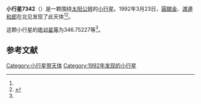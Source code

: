 {{Infobox planet
| bgcolour = #FFFFC0
| name = 7342 Uchinoura
| symbol = 
| image = 
| caption = 
| discovery = yes
| discovery_ref = 
| discoverer = [[圓舘金|圓舘金]]、[[渡邊和郎|渡邊和郎]]
| discovery_site = [[北见|北见]] 
| discovered = 1992年3月23日
| designations = yes
| mp_name = 
| named_after = 
| alt_names = 1992 FB1/ 1980 PH4
| mp_category = [[主带小行星|主带小行星]]
| orbit_ref = <ref name="a">[http://ssd.jpl.nasa.gov/sbdb.cgi?sstr=7342 7342 Uchinoura] {{Wayback|url=http://ssd.jpl.nasa.gov/sbdb.cgi?sstr=7342 |date=20201124024002 }}，小行星數據庫瀏覽器（JPL Small-Body Database Browser）－[[美国国家航空航天局|美国国家航空航天局]]喷气推进实验室</ref>
| epoch = 2456400.5 (2013年4月18日更新)
| aphelion = {{convert|2.9747731|AU|km|3|abbr=on|lk=out}}
| perihelion = {{convert|2.4298293|AU|km|3|abbr=on}}
| semimajor = {{convert|2.7023012|AU|km|3|abbr=on}}
| eccentricity = 0.1008296
| period = 1622.553567 [[日|日]]<br />4.44[[儒略年|儒略年]]
| avg_speed = 
| inclination = 13.85101
| asc_node = 160.75528
| mean_anomaly = 
| arg_peri = 346.75227
| satellites = 
| physical_characteristics = yes
| dimensions = 
| mass = 
| density = 
| surface_grav = 
| escape_velocity = 
| sidereal_day = 
| axial_tilt = 
| pole_ecliptic_lat = 
| pole_ecliptic_lon = 
| albedo = 
| temperatures= 
| temp_name1 = 
| mean_temp_1 = 
| max_temp_1 = 
| temp_name2 = 
| max_temp_2 = 
| spectral_type = 
| abs_magnitude = 346.75227
}}

'''小行星7342'''（{{lang-en|7342 Uchinoura}}）是一颗围绕[[太阳|太阳]][[公转|公转]]的[[小行星|小行星]]。1992年3月23日，[[圓舘金|圓舘金]]、[[渡邊和郎|渡邊和郎]]在北见发现了此天体<ref name="a" /><ref>{{cite news|title=小行星列表|url=http://cfa-www.harvard.edu/iau/lists/NumberedMPs.txt|accessdate=2013-07-08|newspaper=哈佛大学|archive-date=2008-05-17|archive-url=https://web.archive.org/web/20080517010638/http://cfa-www.harvard.edu/iau/lists/NumberedMPs.txt|dead-url=no}}</ref>。

这颗小行星的[[绝对星等|绝对星等]]为346.75227等<ref name="a" />。

==参考文献==
{{reflist}}
{{Minor Planet Number|[[小行星7341|小行星7341]]|[[小行星7343|小行星7343]]}}

{{小天体}}

[[Category:小行星带天体|Category:小行星带天体]]
[[Category:1992年发现的小行星|Category:1992年发现的小行星]]


{{asteroid-stub}}